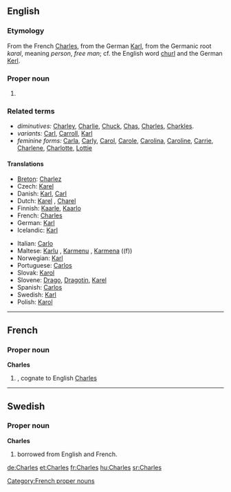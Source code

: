 ==English==

===Etymology===
From the French [[#French|Charles]], from the German [[Karl]], from the Germanic root ''karal'', meaning ''person'', ''free man''; cf. the English word [[churl]] and the German [[Kerl]].

===Proper noun===
{{en-proper noun}}

# {{given name|male}}  

===Related terms===
*''diminutives:'' [[Charley]], [[Charlie]], [[Chuck]], [[Chas]], [[Chərles]], [[Chərkles]].
*''variants:'' [[Carl]], [[Carroll]], [[Karl]]
*''feminine forms:'' [[Carla]], [[Carly]], [[Carol]], [[Carole]], [[Carolina]], [[Caroline]], [[Carrie]], [[Charlene]], [[Charlotte]], [[Lottie]]

====Translations====
{{trans-top|given name}}
*[[Breton]]: [[Charlez]]
*Czech: [[Karel#Czech|Karel]] {{m}}
*Danish: [[Karl#Danish|Karl]], [[Carl#Danish|Carl ]]
*Dutch: [[Karel]] {{m}}, [[Charel]] 
*Finnish: [[Kaarle]], [[Kaarlo]]
*French: [[Charles#French|Charles]] 
*German: [[Karl#German|Karl]]
*Icelandic: [[Karl#Icelandic|Karl]] 
{{trans-mid}}
*Italian: [[Carlo]] {{m}}
*Maltese: [[Karlu]] {{m}}, [[Karmenu]] {{m}}, [[Karmena]] ((f))
*Norwegian: [[Karl#Norwegian|Karl]]
*Portuguese: [[Carlos#Portuguese|Carlos]] {{m}}
*Slovak: [[Karol#Slovak|Karol]] {{m}}
*Slovene: [[Drago]], [[Dragotin]], [[Karel]]
*Spanish: [[Carlos#Spanish|Carlos]] {{m}}
*Swedish: [[Karl#Swedish|Karl]]
*Polish: [[Karol|Karol]] {{m}}
{{trans-bottom}}

----

==French==

===Proper noun===
'''Charles''' {{m}}

# {{given name|male||fr:}}, cognate to  English [[Charles#English|Charles]]

[[Category:French proper nouns]]

----

==Swedish==

===Proper noun===
'''Charles'''

# {{given name|male||sv:}} borrowed from English and French.


[[de:Charles]]
[[et:Charles]]
[[fr:Charles]]
[[hu:Charles]]
[[sr:Charles]]